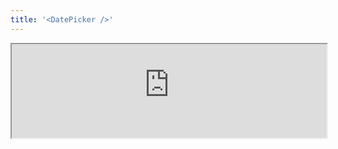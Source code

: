 ```yaml
---
title: '<DatePicker />'
---
```


<Frame>
  <iframe
    height={90}
    width='100%'
    src="https://morph-data-components-storybook.netlify.app/iframe.html?args=&globals=&id=input-components-date-picker--date-picker-story"
  />
</Frame>

`<DatePicker>` is a component for entering dates into the state declared by the `defineState()` function.

```tsx
import { defineState } from '@morph-data/components';

export const { date } = defineState({ date: undefined });

<DatePicker state={date} />
```

## Properties

<ParamField path="state" type="State" required>
  The State object that binds the input value of the component. Specify the state declared by the `defineState()` function.
</ParamField>

